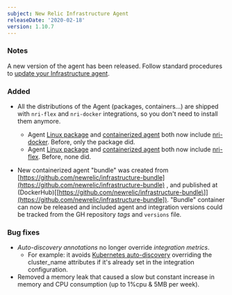 ```yaml
---
subject: New Relic Infrastructure Agent
releaseDate: '2020-02-18'
version: 1.10.7
---
```


### Notes

A new version of the agent has been released. Follow standard procedures to [update your Infrastructure agent](/docs/infrastructure/new-relic-infrastructure/installation/update-infrastructure-agent).

### Added

* All the distributions of the Agent (packages, containers...) are shipped with `nri-flex` and `nri-docker` integrations, so you don't need to install them anymore.

  * Agent [Linux package](https://docs.newrelic.com/docs/infrastructure/install-configure-manage-infrastructure) and [containerized agent](https://hub.docker.com/r/newrelic/infrastructure) both now include [nri-docker](https://github.com/newrelic/nri-docker/). Before, only the package did.
  * Agent [Linux package](https://docs.newrelic.com/docs/infrastructure/install-configure-manage-infrastructure) and [containerized agent](https://hub.docker.com/r/newrelic/infrastructure) both now include [nri-flex](https://github.com/newrelic/nri-flex/). Before, none did.
* New containerized agent "bundle" was created from [https://github.com/newrelic/infrastructure-bundle](https://github.com/newrelic/infrastructure-bundle) , and published at (DockerHub)\[[https://github.com/newrelic/infrastructure-bundle\]](https://github.com/newrelic/infrastructure-bundle]). "Bundle" container can now be released and included agent and integration versions could be tracked from the GH repository _tags_ and `versions` file.

### Bug fixes

* _Auto-discovery annotations_ no longer override _integration metrics_.
  * For example: it avoids [Kubernetes auto-discovery](https://docs.newrelic.com/docs/integrations/kubernetes-integration/link-apps-services/monitor-services-running-kubernetes) overriding the cluster_name attributes if it's already set in the integration configuration.
* Removed a memory leak that caused a slow but constant increase in memory and CPU consumption (up to 1%cpu & 5MB per week).
